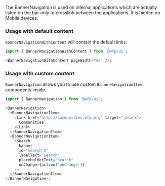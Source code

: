 The BannerNavigation is used on internal applications which are actually listed on the bar only to crosslink between the applications. It is hidden on Mobile devices.

### Usage with default content

`BannerNavigationWithContent` will contain the default links.

```js
import { BannerNavigationWithContent } from '@wfp/ui';

<BannerNavigationWithContent pageWidth="md" />;
```

### Usage with custom content

`BannerNavigation` allows you to use custom `BannerNavigationItem` components inside.

```js
import { BannerNavigation } from '@wfp/ui';

<BannerNavigation>
  <BannerNavigationItem>
    <Link href="http://communities.wfp.org" target="_blank">
      Communities
    </Link>
  </BannerNavigationItem>
  <BannerNavigationItem>
    <Search
      banner
      id="search-2"
      labelText="Search"
      placeHolderText="Search"
      onChange={action('onChange')}
    />
  </BannerNavigationItem>
</BannerNavigation>;
```
